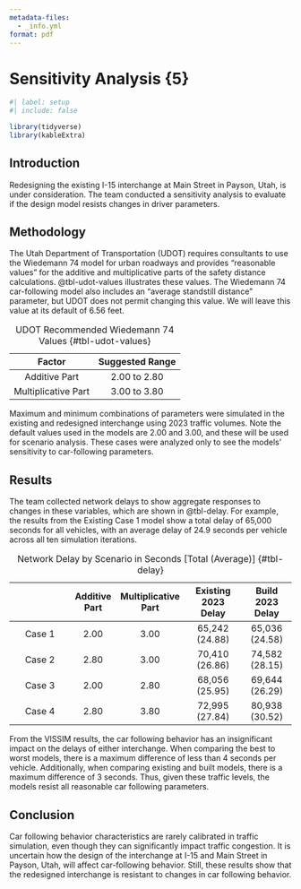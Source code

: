 ```yaml
---
metadata-files:
  - _info.yml
format: pdf
---
```


# Sensitivity Analysis {5}

```r
#| label: setup
#| include: false

library(tidyverse)
library(kableExtra)

```

## Introduction

Redesigning the existing I-15 interchange at Main Street in Payson, Utah, is under consideration.
The team conducted a sensitivity analysis to evaluate if the design model resists changes in driver parameters.

## Methodology

The Utah Department of Transportation (UDOT) requires consultants to use the Wiedemann 74 model for urban roadways and provides "reasonable values" for the additive and multiplicative parts of the safety distance calculations.
@tbl-udot-values illustrates these values.
The Wiedemann 74 car-following model also includes an "average standstill distance" parameter, but UDOT does not permit changing this value. We will leave this value at its default of 6.56 feet.

|       Factor        | Suggested Range |
|:-------------------:|:---------------:|
|    Additive Part    |  2.00 to 2.80   |
| Multiplicative Part |  3.00 to 3.80   |

: UDOT Recommended Wiedemann 74 Values {#tbl-udot-values}

Maximum and minimum combinations of parameters were simulated in the existing and redesigned interchange using 2023 traffic volumes.
Note the default values used in the models are 2.00 and 3.00, and these will be used for scenario analysis.
These cases were analyzed only to see the models' sensitivity to car-following parameters.

## Results

The team collected network delays to show aggregate responses to changes in these variables, which are shown in @tbl-delay.
For example, the results from the Existing Case 1 model show a total delay of 65,000 seconds for all vehicles, with an average delay of 24.9 seconds per vehicle across all ten simulation iterations.

|        | Additive Part | Multiplicative Part | Existing 2023 Delay | Build 2023 Delay |
|:-----------:|:------:|:----------:|:----------:|:--------:|
| Case 1 |     2.00      |        3.00         |   65,242 (24.88)    |  65,036 (24.58)  |
| Case 2 |     2.80      |        3.00         |   70,410 (26.86)    |  74,582 (28.15)  |
| Case 3 |     2.00      |        2.80         |   68,056 (25.95)    |  69,644 (26.29)  |
| Case 4 |     2.80      |        3.80         |   72,995 (27.84)    |  80,938 (30.52)  |

: Network Delay by Scenario in Seconds \[Total (Average)\] {#tbl-delay}

From the VISSIM results, the car following behavior has an insignificant impact on the delays of either interchange.
When comparing the best to worst models, there is a maximum difference of less than 4 seconds per vehicle.
Additionally, when comparing existing and built models, there is a maximum difference of 3 seconds.
Thus, given these traffic levels, the models resist all reasonable car following parameters.

## Conclusion

Car following behavior characteristics are rarely calibrated in traffic simulation, even though they can significantly impact traffic congestion.
It is uncertain how the design of the interchange at I-15 and Main Street in Payson, Utah, will affect car-following behavior.
Still, these results show that the redesigned interchange is resistant to changes in car following behavior.

